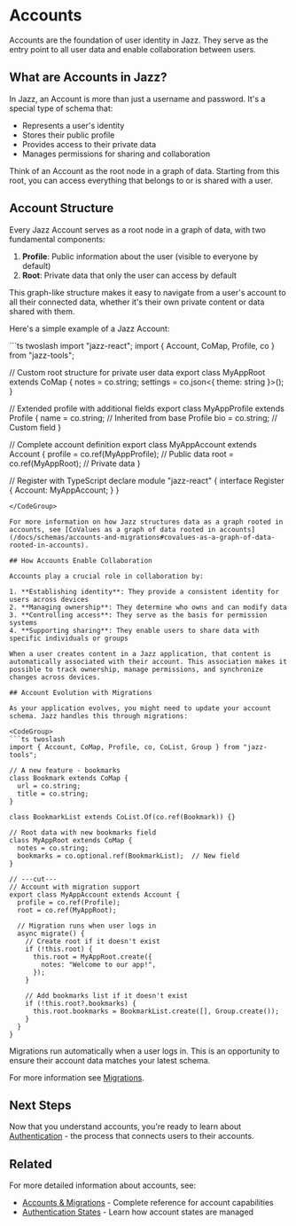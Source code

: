 
# Accounts

Accounts are the foundation of user identity in Jazz. They serve as the entry point to all user data and enable collaboration between users.

## What are Accounts in Jazz?

In Jazz, an Account is more than just a username and password. It's a special type of schema that:

- Represents a user's identity
- Stores their public profile
- Provides access to their private data
- Manages permissions for sharing and collaboration

Think of an Account as the root node in a graph of data. Starting from this root, you can access everything that belongs to or is shared with a user.

## Account Structure

Every Jazz Account serves as a root node in a graph of data, with two fundamental components:

1. **Profile**: Public information about the user (visible to everyone by default)
2. **Root**: Private data that only the user can access by default

This graph-like structure makes it easy to navigate from a user's account to all their connected data, whether it's their own private content or data shared with them.

Here's a simple example of a Jazz Account:

<CodeGroup>
```ts twoslash
import "jazz-react";
import { Account, CoMap, Profile, co } from "jazz-tools";

// Custom root structure for private user data
export class MyAppRoot extends CoMap {
  notes = co.string;
  settings = co.json<{ theme: string }>();
}

// Extended profile with additional fields
export class MyAppProfile extends Profile {
  name = co.string;  // Inherited from base Profile
  bio = co.string;   // Custom field
}

// Complete account definition
export class MyAppAccount extends Account {
  profile = co.ref(MyAppProfile);  // Public data
  root = co.ref(MyAppRoot);        // Private data
}

// Register with TypeScript
declare module "jazz-react" {
  interface Register {
    Account: MyAppAccount;
  }
}
```
</CodeGroup>

For more information on how Jazz structures data as a graph rooted in accounts, see [CoValues as a graph of data rooted in accounts](/docs/schemas/accounts-and-migrations#covalues-as-a-graph-of-data-rooted-in-accounts).

## How Accounts Enable Collaboration

Accounts play a crucial role in collaboration by:

1. **Establishing identity**: They provide a consistent identity for users across devices
2. **Managing ownership**: They determine who owns and can modify data
3. **Controlling access**: They serve as the basis for permission systems
4. **Supporting sharing**: They enable users to share data with specific individuals or groups

When a user creates content in a Jazz application, that content is automatically associated with their account. This association makes it possible to track ownership, manage permissions, and synchronize changes across devices.

## Account Evolution with Migrations

As your application evolves, you might need to update your account schema. Jazz handles this through migrations:

<CodeGroup>
```ts twoslash
import { Account, CoMap, Profile, co, CoList, Group } from "jazz-tools";

// A new feature - bookmarks
class Bookmark extends CoMap {
  url = co.string;
  title = co.string;
}

class BookmarkList extends CoList.Of(co.ref(Bookmark)) {}

// Root data with new bookmarks field
class MyAppRoot extends CoMap {
  notes = co.string;
  bookmarks = co.optional.ref(BookmarkList);  // New field
}

// ---cut---
// Account with migration support
export class MyAppAccount extends Account {
  profile = co.ref(Profile);
  root = co.ref(MyAppRoot);
  
  // Migration runs when user logs in
  async migrate() {
    // Create root if it doesn't exist
    if (!this.root) {
      this.root = MyAppRoot.create({
        notes: "Welcome to our app!",
      });
    }
    
    // Add bookmarks list if it doesn't exist
    if (!this.root?.bookmarks) {
      this.root.bookmarks = BookmarkList.create([], Group.create());
    }
  }
}
```
</CodeGroup>

Migrations run automatically when a user logs in. This is an opportunity to ensure their account data matches your latest schema.

For more information see [Migrations](/docs/schemas/accounts-and-migrations#populating-and-evolving-root-and-profile-schemas-with-migrations).

## Next Steps

Now that you understand accounts, you're ready to learn about [Authentication](/docs/building-with-jazz/authentication) - the process that connects users to their accounts.

## Related

For more detailed information about accounts, see:
- [Accounts & Migrations](/docs/schemas/accounts-and-migrations) - Complete reference for account capabilities
- [Authentication States](/docs/authentication/authentication-states) - Learn how account states are managed
